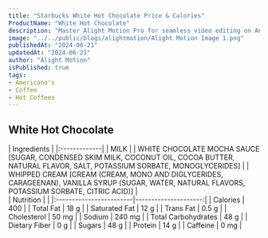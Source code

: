```yaml
---
title: "Starbucks White Hot Chocolate Price & Calories"
ProductName: "White Hot Chocolate" 
description: "Master Alight Motion Pro for seamless video editing on Android, iOS, and Tablets with our ultimate guide, unlocking advanced features and elevating your skills in 2024!"
image: "../../public/blogs/alightmotion/Alight Motion Image 1.png"
publishedAt: "2024-06-21"
updatedAt: "2024-06-21"
author: "Alight Motion"
isPublished: true
tags:
- Americano's
- Coffee
- Hot Coffees   
---
```


 
## White Hot Chocolate 
  
<div className="tables-container">
  <div className="table-wrapper">
    | Ingredients  |  
    |:-------------|
    | MILK         |
    | WHITE CHOCOLATE MOCHA SAUCE [SUGAR, CONDENSED SKIM MILK, COCONUT OIL, COCOA BUTTER, NATURAL FLAVOR, SALT, POTASSIUM SORBATE, MONOGLYCERIDES]          |
    | WHIPPED CREAM [CREAM (CREAM, MONO AND DIGLYCERIDES, CARAGEENAN), VANILLA SYRUP (SUGAR, WATER, NATURAL FLAVORS, POTASSIUM SORBATE, CITRIC ACID)]          |
  </div>
  <div className="table-wrapper">
    | Nutrition               |                      |  
    |:------------------------|---------------------:|
    | Calories                | 400                    |
    | Total Fat               | 18 g                  |
    | Saturated Fat           | 12 g                  |
    | Trans Fat               | 0.5 g                  |
    | Cholesterol             | 50 mg                 |
    | Sodium                  | 240 mg                |
    | Total Carbohydrates     | 48 g                  |
    | Dietary Fiber           | 0 g                  |
    | Sugars                  | 48 g                  |
    | Protein                 | 14 g                  |
    | Caffeine                | 0 mg               |
  </div>
</div>
<style jsx>{`
  .tables-container {
    display: flex;
    flex-direction: row;
    gap: 30px;
  }
  .table-wrapper {
    width: 500px; /* Adjust as needed */
  }
  @media (max-width: 768px) {
    .tables-container {
      flex-direction: column;
      gap: 0px; /* Adjust as needed */
    }
    .table-wrapper {
      width: 100%; /* Adjust as needed */
    }
  }
`}</style>
